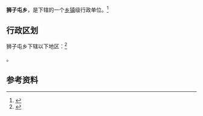 {{中国乡级行政区|14/02/21/204/000}}

'''狮子屯乡'''，是{{PRC admin/fullname|14/02/21/204/000|3}}下辖的一个[[乡镇|乡镇]]级行政单位。<ref>{{PRC admin/ref sgc|{{PRC admin/parent|14/02/21/204/000}}}}</ref>

== 行政区划 ==

狮子屯乡下辖以下地区：<ref>{{PRC admin/ref sgc|14/02/21/204/000}}</ref>

{{PRC admin/children|14/02/21/204/000}}。

== 参考资料 ==

{{reflist}}

{{行政区划小作品}}
{{PRC admin/navcat|14/02/21/204/000}}